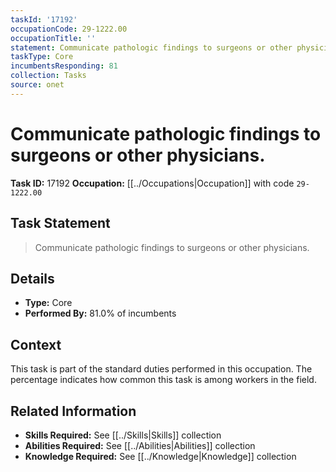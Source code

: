 ```yaml
---
taskId: '17192'
occupationCode: 29-1222.00
occupationTitle: ''
statement: Communicate pathologic findings to surgeons or other physicians.
taskType: Core
incumbentsResponding: 81
collection: Tasks
source: onet
---
```

# Communicate pathologic findings to surgeons or other physicians.

**Task ID:** 17192
**Occupation:** [[../Occupations|Occupation]] with code `29-1222.00`

## Task Statement

> Communicate pathologic findings to surgeons or other physicians.

## Details

- **Type:** Core
- **Performed By:** 81.0% of incumbents

## Context

This task is part of the standard duties performed in this occupation. The percentage indicates how common this task is among workers in the field.

## Related Information

- **Skills Required:** See [[../Skills|Skills]] collection
- **Abilities Required:** See [[../Abilities|Abilities]] collection
- **Knowledge Required:** See [[../Knowledge|Knowledge]] collection
